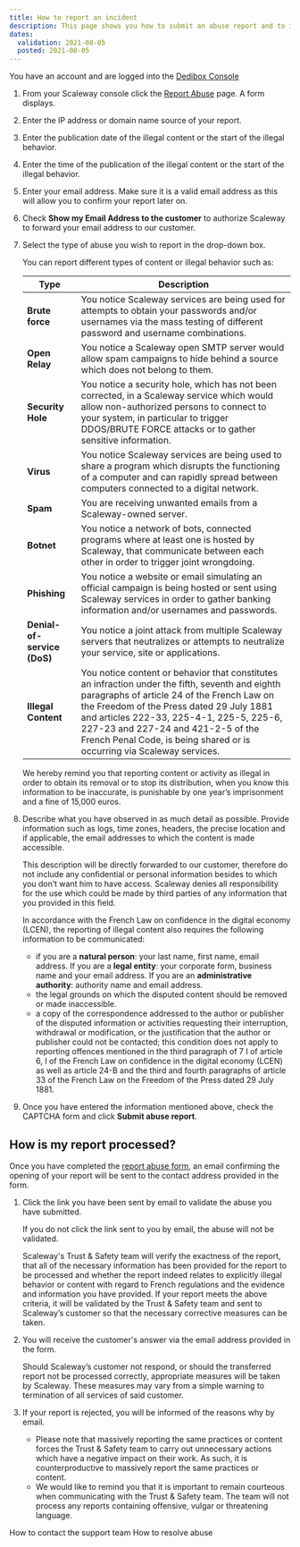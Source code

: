 ```yaml
---
title: How to report an incident
description: This page shows you how to submit an abuse report and to indicate how the report will be processed.
dates:
  validation: 2021-08-05
  posted: 2021-08-05
---
```


<Message type="requirement">

  You have an account and are logged into the [Dedibox Console](https://console.online.net) 

</Message>

1. From your Scaleway console click the [Report Abuse](https://console.scaleway.com/support/abuses/create) page. A form displays.
2. Enter the IP address or domain name source of your report.
3. Enter the publication date of the illegal content or the start of the illegal behavior.  
4. Enter the time of the publication of the illegal content or the start of the illegal behavior. 
5. Enter your email address. Make sure it is a valid email address as this will allow you to confirm your report later on. 
6. Check **Show my Email Address to the customer** to authorize Scaleway to forward your email address to our customer. 
7. Select the type of abuse you wish to report in the drop-down box.

     <Message type="note">

     You can report different types of content or illegal behavior such as: 

     | **Type**                    | **Description**                                                                                                                                                                                                                                                                                                                                        |
     |-----------------------------|--------------------------------------------------------------------------------------------------------------------------------------------------------------------------------------------------------------------------------------------------------------------------------------------------------------------------------------------------------|
     | **Brute force**             | You notice Scaleway services are being used for attempts to obtain your passwords and/or usernames via the mass testing of different password and username combinations.                                                                                                                                                                               |
     | **Open Relay**              | You notice a Scaleway open SMTP server would allow spam campaigns to hide behind a source which does not belong to them.                                                                                                                                                                                                                               |
     | **Security Hole**           | You notice a security hole, which has not been corrected, in a Scaleway service which would allow non-authorized persons to connect to your system, in particular to trigger DDOS/BRUTE FORCE attacks or to gather sensitive information.                                                                                                              |
     | **Virus**                   | You notice Scaleway services are being used to share a program which disrupts the functioning of a computer and can rapidly spread between computers connected to a digital network.                                                                                                                                                                   |
     | **Spam**                    | You are receiving unwanted emails from a Scaleway-owned server.                                                                                                                                                                                                                                                                                        |
     | **Botnet**                  | You notice a network of bots, connected programs where at least one is hosted by Scaleway, that communicate between each other in order to trigger joint wrongdoing.                                                                                                                                                                                   |
     | **Phishing**                | You notice a website or email simulating an official campaign is being hosted or sent using Scaleway services in order to gather banking information and/or usernames and passwords.                                                                                                                                                                   |
     | **Denial-of-service (DoS)** | You notice a joint attack from multiple Scaleway servers that neutralizes or attempts to neutralize your service, site or applications.                                                                                                                                                                                                                |
     | **Illegal Content**         | You notice content or behavior that constitutes an infraction under the fifth, seventh and eighth paragraphs of article 24 of the French Law on the Freedom of the Press dated 29 July 1881 and articles 222-33, 225-4-1, 225-5, 225-6, 227-23 and 227-24 and 421-2-5 of the French Penal Code, is being shared or is occurring via Scaleway services. |

     </Message>

     <Message type="important">

     We hereby remind you that reporting content or activity as illegal in order to obtain its removal or to stop its distribution, when you know this information to be inaccurate, is punishable by one year’s imprisonment and a fine of 15,000 euros.

     </Message>

8. Describe what you have observed in as much detail as possible. Provide information such as logs, time zones, headers, the precise location and if applicable, the email addresses to which the content is made accessible. 

    <Message type="important">

    This description will be directly forwarded to our customer, therefore do not include any confidential or personal information besides to which you don’t want him to have access. Scaleway denies all responsibility for the use which could be made by third parties of any information that you provided in this field.

    </Message>
    
    <Message type="note">

    In accordance with the French Law on confidence in the digital economy (LCEN), the reporting of illegal content also requires the following information to be communicated:

    * if you are a **natural person**: your last name, first name, email address. If you are a **legal entity**: your corporate form, business name and your email address. If you are an **administrative authority**: authority name and email address. 
    * the legal grounds on which the disputed content should be removed or made inaccessible.
    * a copy of the correspondence addressed to the author or publisher of the disputed information or activities requesting their interruption, withdrawal or modification, or the justification that the author or publisher could not be contacted; this condition does not apply to reporting offences mentioned in the third paragraph of 7 I of article 6, I of the French Law on confidence in the digital economy (LCEN) as well as article 24-B and the third and fourth paragraphs of article 33 of the French Law on the Freedom of the Press dated 29 July 1881.

    </Message>

9. Once you have entered the information mentioned above, check the CAPTCHA form and click **Submit abuse report**.


## How is my report processed? 

Once you have completed the [report abuse form](https://abuse.scaleway.com), an email confirming the opening of your report will be sent to the contact address provided in the form.

1. Click the link you have been sent by email to validate the abuse you have submitted. 

    <Message type="important">

    If you do not click the link sent to you by email, the abuse will not be validated. 

    </Message>

  
    Scaleway's Trust & Safety team will verify the exactness of the report, that all of the necessary information has been provided for the report to be processed and whether the report indeed relates to explicitly illegal behavior or content with regard to French regulations and the evidence and information you have provided. If your report meets the above criteria, it will be validated by the Trust & Safety team and sent to Scaleway’s customer so that the necessary corrective measures can be taken.

2. You will receive the customer's answer via the email address provided in the form.
  
    <Message type="note">

    Should Scaleway’s customer not respond, or should the transferred report not be processed correctly, appropriate measures will be taken by Scaleway. These measures may vary from a simple warning to termination of all services of said customer.

    </Message>

3. If your report is rejected, you will be informed of the reasons why by email. 

    <Message type="note">

    - Please note that massively reporting the same practices or content forces the Trust & Safety team to carry out unnecessary actions which have a negative impact on their work. As such, it is counterproductive to massively report the same practices or content. 
    - We would like to remind you that it is important to remain courteous when communicating with the Trust & Safety team. The team will not process any reports containing offensive, vulgar or threatening language.

    </Message>

<Navigation title="See Also">
  <PreviousButton to="/dedibox-console/my-account/how-to/contact-support">How to contact the support team</PreviousButton>
  <NextButton to="/dedibox-console/my-account/how-to/resolve-abuse">How to resolve abuse</NextButton>
</Navigation>